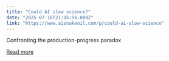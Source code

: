 ```yaml
---
title: "Could AI slow science?"
date: "2025-07-16T21:35:56.000Z"
link: "https://www.aisnakeoil.com/p/could-ai-slow-science"
---
```


Confronting the production-progress paradox

[Read more](https://www.aisnakeoil.com/p/could-ai-slow-science)
